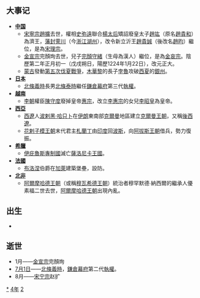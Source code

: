 {{yearTOC|1224|西夏'''[[乾定|-{乾}-定]]二年'''；大理'''[[天开|天开]]二十年'''；蒙古'''[[元太祖|太祖]]十九年'''；金'''[[正大|正大]]元年'''；南宋'''[[嘉定_(年号)|嘉定]]十七年'''；蒲鲜万奴'''[[大同_(蒲鮮萬奴)|大同]]元年'''；越南'''[[建嘉|建嘉]]十四年'''，'''[[天彰有道|天彰有道]]元年'''；日本'''[[貞應|貞應]]三年'''，'''[[元仁|元仁]]元年'''}}
== 大事记 ==
*'''[[中国|中国]]'''
**[[宋寧宗|宋寧宗]][[趙擴|趙擴]]去世，權相[[史弥遠|史弥遠]]聯合[[楊桂枝|楊太后]]矯詔廢皇太子[[趙竑|趙竑]]（原名[[趙貴和|趙貴和]]）為濟王，[[藩封|藩封]][[霅川|霅川]]（今[[浙江|浙江]][[湖州|湖州]]），改令新立沂王[[趙貴誠|趙貴誠]]（後改名[[趙昀|趙昀]]）繼位，是為[[宋理宗|宋理宗]]。
**[[金宣宗|金宣宗]]完顏珣去世，兒子[[完顏守緒|完顏守緒]]（生母為漢人）繼位，是為[[金哀宗|金哀宗]]。陰歷第二年正月初一（戊戌朔日，陽歷1224年1月22日），改元正大。
**[[蒙古|蒙古]]發動[[蒙夏戰爭|第五次伐夏戰爭]]，[[木華黎|木華黎]]的長子[[孛魯|孛魯]]攻破[[西夏|西夏]]的[[銀州|銀州]]。
*'''[[日本|日本]]'''
**[[北條義時|北條義時]]長男[[北條泰時|北條泰時]]繼任[[鎌倉幕府|鎌倉幕府]]第三代[[執權|執權]]。
*'''[[越南|越南]]'''
**[[李朝|李朝]]權臣[[陳守度|陳守度]]廢掉皇帝[[李惠宗|惠宗]]，改立[[李惠宗|李惠宗]]的女兒[[李昭皇|李昭皇]]為皇帝。
*'''[[西亞|西亞]]'''
**[[西遼|西遼]]人[[波剌黑|波剌黑·哈只卜]]在[[伊朗|伊朗]]東南部[[克爾曼|克爾曼]]地區建立[[克爾曼王朝|克爾曼王朝]]，又稱[[後西遼|後西遼]]。
**[[花剌子模王朝|花剌子模王朝]]末代君主[[札蘭丁|札蘭丁]]由[[印度|印度]]回[[波斯|波斯]]，向[[阿拔斯王朝|阿拔斯王朝]]借兵，勢力復振。
*'''[[希臘|希臘]]'''
**[[伊庇魯斯專制國|伊庇魯斯專制國]]滅亡[[薩洛尼卡王國|薩洛尼卡王國]]。
*'''[[法國|法國]]'''
**[[布洛涅|布洛涅]]伯爵在[[加萊|加萊]]建築堡壘，設防。
*'''[[北非|北非]]'''
**[[阿爾摩哈德王朝|阿爾摩哈德王朝]]（或稱[[穆瓦希德王朝|穆瓦希德王朝]]）統治者穆罕默德∙納西爾的繼承人優素福二世去世，[[阿爾摩哈德王朝|阿爾摩哈德王朝]]出現內亂。

== 出生 ==
*

== 逝世 ==
{{Wikisource year mention}}
*1月——[[金宣宗|金宣宗]]完顏珣
*[[7月1日|7月1日]]——[[北條義時|北條義時]]，[[鎌倉幕府|鎌倉幕府]]第二代[[執權|執權]]。
*8月——[[宋宁宗|宋宁宗]]赵扩

[[Category:1224年|*]]
[[Category:1220年代|4年]]
[[Category:13世纪各年|2]]